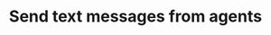 ---
pcx_content_type: navigation
title: Send text messages from agents
external_link: /workflows/examples/twilio/
sidebar:
  order: 3
head: []
description: Send text messages and accept phone calls from your agent
---